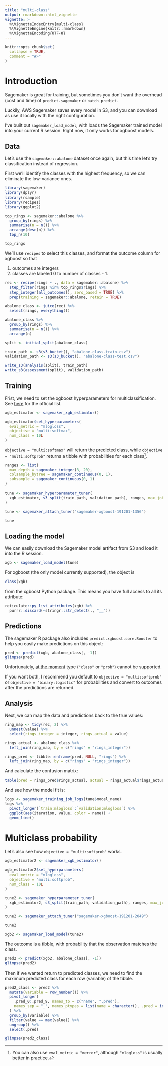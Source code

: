 ```yaml
---
title: "multi-class"
output: rmarkdown::html_vignette
vignette: >
  %\VignetteIndexEntry{multi-class}
  %\VignetteEngine{knitr::rmarkdown}
  %\VignetteEncoding{UTF-8}
---
```


```r
knitr::opts_chunk$set(
  collapse = TRUE,
  comment = "#>"
)
```

# Introduction

Sagemaker is great for training, 
but sometimes you don't want the overhead (cost and time) of 
`predict.sagemaker` or `batch_predict`.

Luckily, AWS Sagemaker saves every model in S3, 
and you can download as use it locally with the right configuration.

I've built out `sagemaker_load_model`, with loads the Sagemaker trained model
into your current R session. Right now, it only works for xgboost models.

## Data

Let's use the `sagemaker::abalone` dataset once again, 
but this time let's try classification instead of regression.

First we'll identify the classes with the highest frequency, 
so we can eliminate the low-variance ones.

```r
library(sagemaker)
library(dplyr)
library(rsample)
library(recipes)
library(ggplot2)

top_rings <- sagemaker::abalone %>%
  group_by(rings) %>%
  summarise(n = n()) %>%
  arrange(desc(n)) %>%
  top_n(10)

top_rings
```

We'll use `recipes` to select this classes,
and format the outcome column for xgboost so that

1. outcomes are integers
2. classes are labeled 0 to number of classes - 1.

```r
rec <- recipe(rings ~ ., data = sagemaker::abalone) %>%
  step_filter(rings %in% top_rings$rings) %>%
  step_integer(all_outcomes(), zero_based = TRUE) %>%
  prep(training = sagemaker::abalone, retain = TRUE)

abalone_class <- juice(rec) %>%
  select(rings, everything())

abalone_class %>%
  group_by(rings) %>%
  summarise(n = n()) %>%
  arrange(n)
```

```r
split <- initial_split(abalone_class)

train_path <- s3(s3_bucket(), "abalone-class-train.csv")
validation_path <- s3(s3_bucket(), "abalone-class-test.csv")
```

```r
write_s3(analysis(split), train_path)
write_s3(assessment(split), validation_path)
```

## Training

Frist, we need to set the xgboost hyperparameters for multiclassification.
See [here](https://xgboost.readthedocs.io/en/latest/parameter.html#learning-task-parameters)
for the official list.

```r
xgb_estimator <- sagemaker_xgb_estimator()

xgb_estimator$set_hyperparameters(
  eval_metric = "mlogloss",
  objective = "multi:softmax",
  num_class = 10L
)
```

`objective = "multi:softmax"` will return the predicted class,
while `objective = "multi:softprob"` returns a tibble 
with probabilities for each class^[
You can also use `eval_metric = "merror"`, 
although `"mlogloss"` is usually better in practice.].

```r
ranges <- list(
  max_depth = sagemaker_integer(3, 20),
  colsample_bytree = sagemaker_continuous(0, 1),
  subsample = sagemaker_continuous(0, 1)
)
```

```r
tune <- sagemaker_hyperparameter_tuner(
  xgb_estimator, s3_split(train_path, validation_path), ranges, max_jobs = 5
)
```

```r
tune <- sagemaker_attach_tuner("sagemaker-xgboost-191201-1356")
```

```r
tune
```

## Loading the model

We can easily download the Sagemaker model artifact from S3
and load it into the R session.

```r
xgb <- sagemaker_load_model(tune)
```

For xgboost (the only model currently supported), 
the object is 

```r
class(xgb)
```

from the xgboost Python package. 
This means you have full access to all its attribute:

```r
reticulate::py_list_attributes(xgb) %>%
  purrr::discard(~stringr::str_detect(., "__"))
```

## Predictions

The sagemaker R package also includes `predict.xgboost.core.Booster`
to help you easily make predictions on this object:

```r
pred <- predict(xgb, abalone_class[, -1])
glimpse(pred)
```

Unfortunately, 
[at the moment](https://github.com/awslabs/amazon-sagemaker-examples/issues/479) 
type (`"class"` or `"prob"`) cannot be supported.

If you want both, I recommend you default to `objective = "multi:softprob"`
or `objective = "binary:logistic"` for probabilities and convert to outcomes
after the predictions are returned. 

## Analysis

Next, we can map the data and predictions back to the true values:

```r
ring_map <- tidy(rec, 2) %>%
  unnest(value) %>%
  select(rings_integer = integer, rings_actual = value)

rings_actual <- abalone_class %>%
  left_join(ring_map, by = c("rings" = "rings_integer")) 
```

```r
rings_pred <- tibble::enframe(pred, NULL, "rings") %>%
  left_join(ring_map, by = c("rings" = "rings_integer"))
```

And calculate the confusion matrix:

```r
table(pred = rings_pred$rings_actual, actual = rings_actual$rings_actual)
```

And see how the model fit is:

```r
logs <- sagemaker_training_job_logs(tune$model_name)
logs %>%
  pivot_longer(`train:mlogloss`:`validation:mlogloss`) %>%
  ggplot(aes(iteration, value, color = name)) +
  geom_line()
```


# Multiclass probability

Let's also see how `objective = "multi:softprob"` works.

```r
xgb_estimator2 <- sagemaker_xgb_estimator()

xgb_estimator2$set_hyperparameters(
  eval_metric = "mlogloss",
  objective = "multi:softprob",
  num_class = 10L
)
```

```r
tune2 <- sagemaker_hyperparameter_tuner(
  xgb_estimator2, s3_split(train_path, validation_path), ranges, max_jobs = 5
)
```

```r
tune2 <- sagemaker_attach_tuner("sagemaker-xgboost-191201-2049")
```

```r
tune2
```


```r
xgb2 <- sagemaker_load_model(tune2)
```

The outcome is a tibble, with probability that the observation matches
the class.

```r
pred2 <- predict(xgb2, abalone_class[, -1])
glimpse(pred2)
```

Then if we wanted return to predicted classes, 
we need to find the maximum predicted class for each row (variable)
of the tibble.

```r
pred2_class <- pred2 %>%
  mutate(variable = row_number()) %>%
  pivot_longer(
    .pred_0:.pred_9, names_to = c("name", ".pred"), 
    names_sep = "_", names_ptypes = list(name = character(), .pred = integer())
  ) %>%
  group_by(variable) %>%
  filter(value == max(value)) %>%
  ungroup() %>%
  select(.pred)

glimpse(pred2_class)
```
